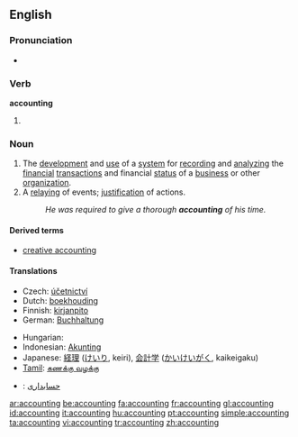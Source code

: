 ==English==

===Pronunciation===
* {{IPA|/əˈkaʊntɪŋ/}}

===Verb===
'''accounting'''

# {{present participle of|account}}

===Noun===
{{wikipedia}}
{{en-noun|-}}

# The [[development]] and [[use]] of a [[system]] for [[record]]ing and [[analyze|analyzing]] the [[financial]] [[transaction]]s and financial [[status]] of a [[business]] or other [[organization]].
# A [[relay]]ing of events; [[justification]] of actions.
#: ''He was required to give a thorough '''accounting''' of his time.''

====Derived terms====
{{rel-top3|Terms derived from the noun "accounting"}}
* [[creative accounting]]
{{rel-mid3}}
{{rel-mid3}}
{{rel-bottom}}

====Translations====
{{trans-top|development and maintenance of system for recording and analyzing financial transactions}}
* Czech: [[účetnictví]] {{n}}
* Dutch: [[boekhouding]] {{f}}
* Finnish: [[kirjanpito]]
* German: [[Buchhaltung]] {{f}}
{{trans-mid}}
* Hungarian: {{t+|hu|könyvelés}}
* Indonesian: [[Akunting]]
* Japanese: [[経理]] ([[けいり]], keiri), [[会計学]] ([[かいけいがく]], kaikeigaku)
* [[Tamil]]: [[கணக்கு வழக்கு]]
{{trans-bottom}}

{{checktrans}}
* {{ttbc|Persian}}: [[حسابداری]]

[[ar:accounting]]
[[be:accounting]]
[[fa:accounting]]
[[fr:accounting]]
[[gl:accounting]]
[[id:accounting]]
[[it:accounting]]
[[hu:accounting]]
[[pt:accounting]]
[[simple:accounting]]
[[ta:accounting]]
[[vi:accounting]]
[[tr:accounting]]
[[zh:accounting]]